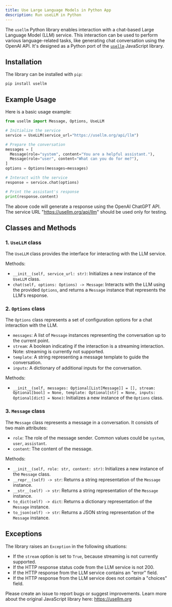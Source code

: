 ```yaml
---
title: Use Large Language Models in Python App 
description: Run useLLM in Python
---
```



The `usellm` Python library enables interaction with a chat-based Large Language Model (LLM) service. This interaction can be used to perform various language-related tasks, like generating chat conversation using the OpenAI API. It's designed as a Python port of the [`usellm`](https://usellm.org) JavaScript library.

## Installation

The library can be installed with `pip`:

```
pip install usellm
```

## Example Usage

Here is a basic usage example:

```python
from usellm import Message, Options, UseLLM

# Initialize the service
service = UseLLM(service_url="https://usellm.org/api/llm")

# Prepare the conversation
messages = [
  Message(role="system", content="You are a helpful assistant."),
  Message(role="user", content="What can you do for me?"),
]
options = Options(messages=messages)

# Interact with the service
response = service.chat(options)

# Print the assistant's response
print(response.content)
```

The above code will generate a response using the OpenAI ChatGPT API. The service URL "https://usellm.org/api/llm" should be used only for testing.

## Classes and Methods

### 1. `UseLLM` class

The `UseLLM` class provides the interface for interacting with the LLM service.

Methods:
- `__init__(self, service_url: str)`: Initializes a new instance of the `UseLLM` class.
- `chat(self, options: Options) -> Message`: Interacts with the LLM using the provided `Options`, and returns a `Message` instance that represents the LLM's response.

### 2. `Options` class

The `Options` class represents a set of configuration options for a chat interaction with the LLM.

- `messages`: A list of `Message` instances representing the conversation up to the current point.
- `stream`: A boolean indicating if the interaction is a streaming interaction. Note: streaming is currently not supported.
- `template`: A string representing a message template to guide the conversation.
- `inputs`: A dictionary of additional inputs for the conversation.

Methods:
- `__init__(self, messages: Optional[List[Message]] = [], stream: Optional[bool] = None, template: Optional[str] = None, inputs: Optional[dict] = None)`: Initializes a new instance of the `Options` class.

### 3. `Message` class

The `Message` class represents a message in a conversation. It consists of two main attributes:

- `role`: The role of the message sender. Common values could be `system`, `user`, `assistant`.
- `content`: The content of the message.

Methods:
- `__init__(self, role: str, content: str)`: Initializes a new instance of the `Message` class.
- `__repr__(self) -> str`: Returns a string representation of the `Message` instance.
- `__str__(self) -> str`: Returns a string representation of the `Message` instance.
- `to_dict(self) -> dict`: Returns a dictionary representation of the `Message` instance.
- `to_json(self) -> str`: Returns a JSON string representation of the `Message` instance.


## Exceptions

The library raises an `Exception` in the following situations:

- If the `stream` option is set to `True`, because streaming is not currently supported.
- If the HTTP response status code from the LLM service is not 200.
- If the HTTP response from the LLM service contains an "error" field.
- If the HTTP response from the LLM service does not contain a "choices" field.


Please create an issue to report bugs or suggest improvements. Learn more about the original JavaScript library here: https://usellm.org